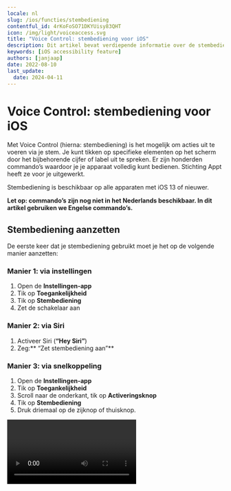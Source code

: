 ```yaml
---
locale: nl
slug: /ios/functies/stembediening
contentful_id: 4rKoFoSO71DKYUisy83QHT
icon: /img/light/voiceaccess.svg
title: "Voice Control: stembediening voor iOS"
description: Dit artikel bevat verdiepende informatie over de stembediening Voice Control voor iOS.
keywords: [iOS accessibility feature]
authors: [janjaap]
date: 2022-08-10
last_update:
  date: 2024-04-11
---
```


# Voice Control: stembediening voor iOS

Met Voice Control (hierna: stembediening) is het mogelijk om acties uit te voeren via je stem. Je kunt tikken op specifieke elementen op het scherm door het bijbehorende cijfer of label uit te spreken. Er zijn honderden commando’s waardoor je je apparaat volledig kunt bedienen. Stichting Appt heeft ze voor je uitgewerkt.

Stembediening is beschikbaar op alle apparaten met iOS 13 of nieuwer.

**Let op: commando’s zijn nog niet in het Nederlands beschikbaar. In dit artikel gebruiken we Engelse commando’s.**

## Stembediening aanzetten

De eerste keer dat je stembediening gebruikt moet je het op de volgende manier aanzetten:

### Manier 1: via instellingen

1. Open de **Instellingen-app**
2. Tik op **Toegankelijkheid**
3. Tik op **Stembediening**
4. Zet de schakelaar aan

### Manier 2: via Siri

1. Activeer Siri (**“Hey Siri”**)
2. Zeg:** “Zet stembediening aan”**

### Manier 3: via snelkoppeling

1. Open de **Instellingen-app**
2. Tik op **Toegankelijkheid**
3. Scroll naar de onderkant, tik op **Activeringsknop**
4. Tik op **Stembediening**
5. Druk driemaal op de zijknop of thuisknop.

<Video youTubeId="G7RMsPuKFTQ" title="Handleiding: Stembediening aanzetten op iOS"/>

## Stembediening uitzetten

De snelste manier om stembediening uit te zetten is via het commando: **“Turn off Voice Control”**. Daarnaast kun je stembediening ook uitzetten via Siri: **“Zet stembediening uit”**.

Terwijl stembediening geactiveerd is het nog steeds mogelijk om via touch te navigeren. Je kunt stembediening weer uitzetten via de Instellingen app. Tik op ‘Toegankelijkheid’, tik op ‘Stembediening’, zet de schakelaar uit.

Mocht je een snelkoppeling hebben ingesteld voor Voice Control, dan kan je het ook via deze manier weer uitzetten.

## Stembediening gebruiken

Op het moment van schrijven is het alleen nog mogelijk om commando’s in het **Engels** te geven.

Het handigste commando om stembediening mee te leren is: **“Show me what to say”**. Met dit commando wordt voor het huidige scherm getoond welke commando’s er beschikbaar zijn. Op deze manier leer je steeds meer commando’s om apps te bedienen.

Let op: het zal vaak voorkomen dat je apps niet volledig kunt bedienen met stembediening.

## Stembediening aanpassen

Je kunt stembediening aanpassen naar jouw eigen wensen. Je kunt specifieke commando’s in- of uitschakelen en zelfs aangepaste commando’s maken.

### Commando in- of uitschakelen

Open de Instellingen app, tik op ‘Toegankelijkheid’, tik op ‘Stembediening’, tik op ‘Pas commando’s aan’.

Selecteer vervolgens de groep waar het commando in valt, bijvoorbeeld ‘Basisnavigatie’. Selecteer vervolgens het commando, bijvoorbeeld ‘Open App Switcher’.

Nu zit je in het scherm waar je het commando via de schakelaar kan in- of uitschakelen.

### Commando maken

Open de Instellingen app, tik op ‘Toegankelijkheid’, tik op ‘Stembediening’, tik op ‘Pas commando’s aan’, tik op ‘Maak nieuw commando aan…’

Voer volgens een zin in die je wilt gebruiken om het commando te activeren. Bijvoorbeeld: ‘Voer voornaam in’.

Tik vervolgens op ‘Taak’ en selecteer ‘Voeg tekst in’. Er verschijnt een tekstveld, in dit geval vul je hier je voornaam in.

Tik hierna op ‘Vorige’ en tot slot op ‘Bewaar’ om het commando op te slaan.

Je kunt nu je voornaam laten invoeren in tekstvelden voor ‘Voer voornaam in’ te zeggen.

## Stembediening commando’s

Je kunt alle commando’s die er zijn bekijken in onderstaande tabellen.

### Basisnavigatie

| Commando | Actie |
| --- | --- |
| Open App Switcher | Schakelen tussen apps |
| Open Control Center | Opent het bedieningspaneel |
| Open Notification Center | Opent het berichtencentrum |
| Open Spotlight | Opent Spotlight |
| Open **`<app name>`** | Opent de **app** met de gegeven **naam** |
| Go home | Gaat naar het hoofdscherm |
| Go back | Gaat terug naar het vorige scherm |
| Tap **`<element>`** | Tikt op het gegeven **onderdeel** |
| **`<item>`** | Toont acties voor het gegeven **onderdeel** |
| Show me what to say | Toont welke commando’s er beschikbaar zijn |
| Show commands | Toont welke commando’s er bestaan |
| Show vocabulary | Toont woordenlijst |
| Search for **`<phrase>`** | Zoekt naar de gegeven **zin** op je toestel |
| Search Web for **`<phrase>`** | Zoekt naar de gegeven **zin** op websites |
| Go to sleep | Zet stembediening tijdelijk uit |
| Wake up | Zet stembediening weer aan |
| Repeat **`<count>`** times | Herhaalt het vorige commando het gegeven **aantal** keren |
| Make this speakable | Opent het maak nieuwe commando scherm |
| Start recording commands | Begint met het opnemen van een commando |
| Stop recording commands | Stopt met het opnemen van een commando |

*Overzicht van commando’s voor basisnavigatie via stembediening*

### Overlays

| Commando | Actie |
| --- | --- |
| Show numbers | Toont nummers bij alle actiegerichte elementen |
| Show numbers continuously | Toont nummers bij alle actiegerichte elementen tot ze verborgen zijn |
| Hide numbers | Verbergt nummers bij alle elementen |
| Show names | Toont labels bij alle actiegerichte elementen |
| Show names continuously | Toont labels bij alle actiegerichte elementen tot ze verborgen zijn |
| Hide names | Verbergt labels bij alle elementen |
| Show grid | Toont een genummerd raster op het scherm |
| Show grid with **`<count>`** columns | Toont een raster met het gewenste **aantal** kolommen |
| Show grid with **`<count>`** rows | Toont een raster met het gewenste **aantal** rijen |
| Show grid with **`<count>`** columns and **`<count>`** rows | Toont een raster met het gewenste **aantal** kolommen en **aantal** rijen |
| Show grid continuously | Toont een raster, tot elk deel verborgen is |
| Show grid continuously with **`<count>`** columns | Toont een raster met het gewenste **aantal** kolommen, tot elke kolom verborgen is |
| Show grid continuously with **`<count>`** rows | Toont een raster met het gewenste **aantal** rijen, tot elke rij verborgen is |
| Show grid continuously with **`<count>`** columns and **`<count>`** rows | Toont een raster met het gewenste **aantal** kolommen en **aantal** rijen, tot ze elk deel verborgen is |
| Hide grid | Verbergt het raster |
| Tap **`<number>`** | Tik op het onderdeel met het gegeven **nummer** |
| Choose **`<number>`** | Selecteert het onderdeel met het gegeven **nummer** |
| **`<number>`** | Tikt op het onderdeel met het gegeven **nummer** |
| Show actions for **`<item>`** | Toont de beschikbare acties voor het gegeven **onderdeel** |
| Show actions for **`<number>`** | Toont de beschikbare acties voor het gegeven **nummer** |

*Overzicht van commando’s voor overlays via stembediening*

### Basisgebaren

| Commando | Actie |
| --- | --- |
| Scroll down | Scrolt de pagina een stukje naar beneden |
| Scroll up | Scrolt de pagina een stukje omhoog |
| Scroll to bottom | Scrolt naar de onderkant van de pagina |
| Scroll to top | Scrolt naar de bovenkant van de pagina |
| Scroll left | Scrolt een stukje naar links |
| Scroll right | Scrolt een stukje naar rechts |
| Scroll to left edge | Scrolt naar de linker zijkant |
| Scroll to right edge | Scrolt naar de rechter zijkant |
| Zoom in | Zoomt in op de pagina |
| Zoom in **`<item>`** | Zoomt in richting het gegeven **onderdeel** |
| Zoom in **`<number>`** | Zoomt in richting het gegeven **nummer** |
| Zoom out | Zoomt uit op de pagina |
| Zoom out **`<item>`** | Zoomt uit richting het gegeven **onderdeel** |
| Zoom out **`<number>`** | Zoomt uit richting het gegeven **nummer** |
| Decrement **`<item>`** | Verlaagt het gewenste **onderdeel** met één |
| Decrement **`<item>`** by **`<count>`** | Verlaagt het gewenste **onderdeel** met het gegeven **aantal** |
| Decrement **`<number>`** | Verlaagt het onderdeel met het gegeven **nummer** met één |
| Decrement **`<number>`** by **`<count>`** | Verlaagt het onderdeel met het gegeven **nummer** met het gegeven **aantal** |
| Increment **`<item>`** | Verhoogt het gegeven **onderdeel** met één |
| Increment **`<item>`** by **`<count>`** | Verhoogt het gegeven **onderdeel** met het gegeven **aantal** |
| Increment **`<number>`** | Verhoogt het onderdeel met het gegeven **nummer** met één |
| Increment **`<number>`** by **`<count>`** | Verhoogt het onderdeel met het gegeven **nummer** met het gegeven **aantal** |
| Single tap | Tikt één keer op het scherm |
| Double tap | Tikt dubbel keer op het scherm |
| Double tap **`<item>`** | Tikt dubbel op het gegeven **onderdeel** |
| Double tap **`<number>`** | Tikt dubbel op het onderdeel met het gegeven **nummer** |
| Long press | Drukt lang op het scherm |
| Long press **`<item>`** | Drukt lang op het gegeven **onderdeel** |
| Long press **`<number>`** | Drukt lang op het onderdeel met het gegeven **nummer** |
| Pan down | Scrolt langzaam een stukje naar beneden |
| Pan down **`<item>`** | Scrolt langzaam naar beneden richting het gegeven **onderdeel** |
| Pan down **`<number>`** | Scrolt langzaam naar beneden richting het onderdeel met het gegeven **nummer** |
| Pan up | Scrolt langzaam een stukje omhoog |
| Pan up **`<item>`** | Scrolt langzaam omhoog richting het gegeven **onderdeel** |
| Pan up **`<number>`** | Scrolt langzaam omhoog richting het onderdeel met het gegeven **nummer** |
| Pan left | Scrolt langzaam naar links |
| Pan left **`<item>`** | Scrolt langzaam naar links richting het gegeven **onderdeel** |
| Pan left **`<number>`** | Scrolt langaam naar links richting het onderdeel met het gegeven **nummer** |
| Pan right | Scrolt langzaam naar rechts |
| Pan right **`<item>`** | Scrolt langzaam naar rechts richting het gegeven **onderdeel** |
| Pan right **`<number>`** | Scrolt langzaam naar rechts richting het onderdeel met het gegeven **nummer** |
| Rotate left | Draait naar links op het scherm |
| Rotate left **`<item>`** | Draait naar links op het gegeven **onderdeel** |
| Rotate left **`<number>`** | Draait naar links op het onderdeel met het gegeven **nummer** |
| Rotate right | Draait naar rechts op het scherm |
| Rotate right **`<item>`** | Draait naar rechts op het gegeven **onderdeel** |
| Rotate right **`<number>`** | Draait naar rechts op het onderdeel met het gegeven **nummer** |
| Swipe down | Veegt naar beneden op het scherm |
| Swipe down **`<item>`** | Veegt naar beneden op het gegeven **onderdeel** |
| Swipe down **`<number>`** | Veegt naar beneden op het onderdeel met het gegeven **nummer** |
| Swipe up | Veegt omhoog op het scherm |
| Swipe up **`<item>`** | Veegt omhoog op het gegeven **onderdeel** |
| Swipe up **`<number>`** | Veegt omhoog op het onderdeel met het gegeven **nummer** |
| Swipe left | Veegt naar links op het scherm |
| Swipe left **`<item>`** | Veegt naar links op het gegeven **onderdeel** |
| Swipe left **`<number>`** | Veegt naar links op het onderdeel met het gegeven **nummer** |
| Swipe right | Veegt naar rechts op het scherm |
| Swipe right **`<item>`** | Veegt naar rechts op het gegeven **onderdeel** |
| Swipe right **`<number>`** | Veegt naar rechts op het onderdeel met het gegeven **nummer** |
| Two finger tap | Tikt met twee vingers op het scherm |
| Two finger tap **`<item>`** | Tikt met twee vingers op het gegeven **onderdeel** |
| Two finger tap **`<number>`** | Tikt met twee vingers op het onderdeel met het gegeven **nummer** |
| Two finger double tap | Tikt met twee vingers dubbel op het scherm |
| Two finger double tap **`<item>`** | Tikt met twee vingers dubbel op het gegeven **onderdeel** |
| Two finger double tap **`<number>`** | Tikt met twee vingers dubbel op onderdeel met gegeven **nummer** |
| Two finger long press | Drukt met twee vingers lang op het scherm |
| Two finger long press **`<item>`** | Drukt met twee vingers lang op het gegeven **onderdeel** |
| Two finger long press **`<number>`** | Drukt met twee vingers lang op het onderdeel met het gegeven **nummer** |
| Two finger pan down | Scrolt langzaam met twee vingers naar beneden op het scherm |
| Two finger pan down **`<item>`** | Scrolt langzaam met twee vingers naar beneden richting het gegeven **onderdeel** |
| Two finger pan down **`<number>`** | Scrolt langzaam met twee vingers omhoog richting het onderdeel met het gegeven **nummer** |
| Two finger pan up | Scrolt langzaam met twee vingers omhoog op het scherm |
| Two finger pan up **`<item>`** | Scrolt langzaam met twee vingers omhoog richting het gegeven **onderdeel** |
| Two finger pan up **`<number>`** | Scrolt langzaam met twee vingers omhoog richting het onderdeel met het gegeven **nummer** |
| Two finger pan left | Scrolt langzaam met twee vingers naar links op het scherm |
| Two finger pan left **`<item>`** | Scrolt langzaam met twee vingers naar links richting het gegeven **onderdeel** |
| Two finger pan left **`<number>`** | Scrolt langzaam met twee vingers naar links richting het onderdeel met het gegeven **nummer** |
| Two finger pan right | Scrolt langzaam met twee vingers naar rechts op het scherm |
| Two finger pan right **`<item>`** | Scrolt langzaam met twee vingers naar rechts richting het gegeven **onderdeel** |
| Two finger pan right **`<number>`** | Scrolt langzaam met twee vingers naar rechts richting het onderdeel met het gegeven **nummer** |
| Two finger swipe down | Veegt naar beneden met twee vingers op het scherm |
| Two finger swipe down **`<item>`** | Veegt naar beneden met twee vingers richting het gegeven **onderdeel** |
| Two finger swipe down **`<number>`** | Veegt naar beneden met twee vingers richting het onderdeel met het gegeven **nummer** |
| Two finger swipe up | Veegt met twee vingers omhoog op het scherm |
| Two finger swipe up **`<item>`** | Veegt omhoog met twee vingers richting het gegeven **onderdeel** |
| Two finger swipe up **`<number>`** | Veegt omhoog met twee vingers richting het onderdeel met het gegeven **nummer** |
| Two finger swipe left | Veegt met twee vingers naar links op het scherm |
| Two finger swipe left **`<item>`** | Veegt naar links met twee vingers richting het gegeven **onderdeel** |
| Two finger swipe left **`<number>`** | Veegt naar links met twee vingers richting het onderdeel met het gegeven **nummer** |
| Two finger swipe right | Veegt met twee vingers naar rechts op het scherm |
| Two finger swipe right **`<item>`** | Veegt naar rechts met twee vingers richting het gegeven **onderdeel** |
| Two finger swipe right **`<number>`** | Veegt naar rechts met twee vingers richting het onderdeel met het gegeven **nummer** |

*Overzicht van commando’s voor basisgebaren via stembediening*

### Geavanceerde gebaren

| Commando | Actie |
| --- | --- |
| Drag from **`<number>`** to **`<number>`** | Sleept het onderdeel met het gegeve**n nummer** naar het onderdeel met het gegeven **nummer** |
| Start drag **`<item>`** | Begint te slepen met het gegeven **onderdeel** |
| Start drag **`<number>`** | Begint te slepen met het onderdeel met het gegeven **nummer** |
| Drop **`<item>`** | Laat het gegeven **onderdeel** vallen |
| Drop **`<number>`** | Laat het onderdeel met het gegeven **nummer** vallen |
| Tap and hold **`<item>`** | Tikt op het gewenste **onderdeel** en houdt vast |
| Tap and hold **`<number>`** | Tikt op het onderdeel met het gegeven **nummer** en houdt vast |
| 3D Touch **`<item>`** | Activeert 3D touch op het gegeven **onderdeel** |
| 3D Touch **`<number>`** | Activeert 3D-touch op het onderdeel met het gegeven **nummer** |
| Cancel gesture | Annuleert het huidige gebaar |

*Overzicht van commando’s voor geavanceerde gebaren via stembediening*

### Dicteren

| Commando | Actie |
| --- | --- |
| **`<phrase>`** | Typt de gewenste **zin** in |
| **`<phrase>`** emoji | Voegt de gewenste **emoji** in |
| Type **`<phrase>`** | Typt de gewenste **zin** in |
| Insert date | Voegt de huidige datum in |
| Enter that | Voegt een enter in |

*Overzicht van commando’s voor dicteren via stembediening*

### Tekstnavigatie

| Commando | Actie |
| --- | --- |
| Move down | Verplaatst de cursor een regel omlaag |
| Move up | Verplaatst de cursor een regel omhoog |
| Move left | Verplaatst de cursor een regel naar links |
| Move right | Verplaatst de cursor een regel naar rechts |
| Move to beginning | Verplaatst de cursor naar het begin van de tekst |
| Move to end | Verplaatst de cursor naar het eind van de tekst |
| Move to beginning of word | Verplaatst de cursor naar het begin van het huidige woord |
| Move to end of word | Verplaatst de cursor naar het eind van het huidige woord |
| Move to beginning of sentence | Verplaatst de cursor naar het begin van de huidige zin |
| Move to end of sentence | Verplaatst de cursor naar het eind van de huidige zin |
| Move to beginning of paragraph | Verplaatst de cursor naar het begin van de huidige alinea |
| Move to end of paragraph | Verplaatst de cursor naar het eind van de huidige alinea |
| Move to beginning of line | Verplaatst de cursor naar het begin van de huidige regel |
| Move to end of line | Verplaatst de cursor naar het eind van de huidige regel |
| Move to beginning of selection | Verplaatst de cursor naar het begin van de huidige selectie |
| Move to end of selection | Verplaatst de cursor naar het eind van de huidige selectie |
| Move forward **`<count>`** characters | Verplaatst de cursor het gegeven **aantal** tekens vooruit |
| Move back **`<count>`** characters | Verplaatst de cursor het gegeven **aantal** tekens achteruit |
| Move forward **`<count>`** words | Verplaatst de cursor het gegeven **aantal** woorden vooruit |
| Move back **`<count>`** words | Verplaatst de cursor het gegeven **aantal** woorden achteruit |
| Move forward **`<count>`** sentences | Verplaatst de cursor het gegeven **aantal** zinnen vooruit |
| Move back **`<count>`** sentences | Verplaatst de cursor het gegeven **aantal** zinnen achteruit |
| Move forward **`<count>`** paragraphs | Verplaatst de cursor het gegeven **aantal** alinea’s vooruit |
| Move back **`<count>`** paragraphs | Verplaatst de cursor het gegeven **aantal** alinea’s achteruit |
| Move forward **`<count>`** lines | Verplaatst de cursor het gegeven **aantal** regels vooruit |
| Move back **`<count>`** lines | Verplaatst de cursor het gegeven **aantal** regels achteruit |
| Move before **`<phrase>`** | Verplaatst de cursor vóór de gekozen **zin** |
| Move after **`<phrase>`** | Verplaatst de cursor achter de gekozen **zin** |

*Overzicht van commando’s voor tekstnavigatie via stembediening*

### Tekstselectie

| Commando | Actie |
| --- | --- |
| Select all | Selecteert alle tekst |
| Select **`<phrase>`** | Selecteert de gewenste zin |
| Select **`<phrase>`** through **`<phrase>`** | Selecteert alle **tekst** tussen de gegeven **zin** |
| Select **`<phrase>`** emoji | Selecteert de gewenste **emoji** |
| Select previous | Selecteert de vorige zin |
| Select next | Selecteert de volgende zin |
| Select character | Selecteert huidig karakter |
| Select previous character | Selecteert vorige karakter |
| Select next character | Selecteert volgend teken |
| Select word | Selecteert huidig woord |
| Select previous word | Selecteert vorig woord |
| Select next word | Selecteert volgend woord |
| Select sentence | Selecteert huidige zin |
| Select previous sentence | Selecteert vorige zin |
| Select next sentence | Selecteert volgende zin |
| Select paragraph | Selecteert huidige alinea |
| Select previous paragraph | Selecteert vorige alinea |
| Select next sentence | Selecteert volgende alinea |
| Select line | Selecteert huidige regel |
| Select previous line | Selecteert vorige regel |
| Select next line | Selecteert volgende regel |
| Select previous **`<count>`** characters | Selecteert het gekozen **aantal** vorige tekens |
| Select next **`<count>`** characters | Selecteert het gekozen **aantal** volgende tekens |
| Select previous **`<count>`** words | Selecteert het gekozen **aantal** vorige woorden |
| Select next **`<count>`** words | Selecteert het gekozen **aantal** volgende woorden |
| Select previous **`<count>`** sentences | Selecteert het gekozen **aantal** vorige zinnen |
| Select next **`<count>`** sentences | Selecteert het gekozen **aantal** volgende zinnen |
| Select previous **`<count>`** paragraphs | Selecteert het gekozen **aantal** vorige alinea’s |
| Select next **`<count>`** paragraphs | Selecteert het gekozen **aantal** volgende alinea’s |
| Select previous **`<count>`** lines | Selecteert het gekozen **aantal** vorige regels |
| Select next **`<count>`** lines | Selecteert het gekozen **aantal** volgende regels |
| Extend selection **`<count>`** characters | Breidt de selectie uit met het gekozen **aantal** tekens |
| Extend selection back **`<count>`** characters | Vermindert de selectie met het gekozen **aantal** tekens |
| Extend selection **`<count>`** words | Breidt de selectie uit met het gekozen **aantal** woorden |
| Extend selection back **`<count>`** words | Vermindert de selectie met het gekozen **aantal** woorden |
| Extend selection **`<count>`** sentences | Breidt de selectie uit met het gekozen **aantal** zinnen |
| Extend selection back **`<count>`** sentences | Vermindert de selectie met het gekozen **aantal** zinnen |
| Extend selection **`<count>`** paragraphs | Breidt de selectie uit met het gekozen **aantal** alinea’s |
| Extend selection back **`<count>`** paragraphs | Vermindert de selectie met het gekozen **aantal** alinea’s |
| Extend selection **`<count>`** lines | Breidt de selectie uit met het gekozen **aantal** regels |
| Extend selection back **`<count>`** lines | Vermindert de selectie met het gekozen **aantal** regels |
| Deselect that | Heft de huidige selectie op |

*Overzicht van commando’s voor tekstselectie via stembediening*

### Tekstbewerking

| Commando | Actie |
| --- | --- |
| Replace **`<phrase>`** with **`<phrase>`** | Vervangt de gegeven **zin** door de gegeven **zin** |
| Insert **`<phrase>`** before **`<phrase>`** | Voegt de gegeven **zin** in vóór de gegeven **zin** |
| Insert **`<phrase>`** after **`<phrase>`** | Voegt de gegeven **zin** in na de gegeven **zin** |
| Correct that | Corrigeert de huidige selectie |
| Correct **`<phrase>`** | Corrigeert de geselecteerde **zin** |
| Undo that | Maakt de laatste actie ongedaan |
| Redo that | Herhaalt de laatste actie ongedaan maken |
| Cut that | Knipt de huidige selectie |
| Copy that | Kopieert de huidige selectie |
| Paste that | Plakt de inhoud van het klembord |
| Capitalize that | Laat de huidige selectie met een hoofdletter beginnen |
| Capitalize **`<phrase>`** | Laat de gegeven **zin** met een hoofdletter beginnen |
| Lowercase that | Maakt kleine letters van de huidige selectie |
| Lowercase **`<phrase>`** | Maakt kleine letters van de gegeven **zin** |
| Uppercase that | Maakt hoofdletters van de huidige selectie |
| Uppercase **`<phrase>`** | Maakt hoofdletters van de gegeven **zin** |
| Bold that | Maakt de huidige selcetie dikgedrukt |
| Bold **`<phrase>`** | Maakt de gegeven **zin** dik gedrukt |
| Italicize that | Maakt de huidige selectie cursief |
| Italicize **`<phrase>`** | Maakt de gegeven **zin** cursief |
| Underline that | Onderstreept de huidige selectie |
| Underline **`<phrase>`** | Onderstreept de gegeven **zin** |

*Overzicht van commando’s voor tekstbewerking via stembediening*

### Tekstverwijdering

| Commando | Actie |
| --- | --- |
| Delete that | Verwijdert de huidige selectie |
| Delete all | Verwijdert alle tekst |
| Delete **`<phrase>`** | Verwijdert de gegeven **zin** |
| Delete character | Verwijdert het huidige teken |
| Delete previous character | Verwijdert het vorige teken |
| Delete next character | Verwijdert het volgende teken |
| Delete word | Verwijdert het huidige woord |
| Delete previous word | Verwijdert het vorige woord |
| Delete next word | Verwijdert het volgende woord |
| Delete sentence | Verwijdert de huidige zin |
| Delete previous sentence | Verwijdert de vorige zin |
| Delete next sentence | Verwijdert de volgende zin |
| Delete paragraph | Verwijdert de huidige alinea |
| Delete previous paragraph | Verwijdert de vorige alinea |
| Delete next sentence | Verwijdert de volgende alinea |
| Delete line | Verwijdert de huidige regel |
| Delete previous line | Verwijdert de vorige regel |
| Delete next line | Verwijdert de volgende regel |
| Delete previous **`<count>`** characters | Verwijdert het eerdere **aantal** tekens |
| Delete next **`<count>`** characters | Verwijdert het volgende **aantal** tekens |
| Delete previous **`<count>`** words | Verwijdert het eerdere **aantal** woorden |
| Delete next **`<count>`** words | Verwijdert het volgende **aantal** woorden |
| Delete previous **`<count>`** sentences | Verwijdert het eerdere **aantal** zinnen |
| Delete next **`<count>`** sentences | Verwijdert het volgende **aantal** zinnen |
| Delete previous **`<count>`** paragraphs | Verwijdert het eerdere **aantal** alinea’s |
| Delete next **`<count>`** paragraphs | Verwijdert het volgende **aantal** alinea’s |
| Delete previous **`<count>`** lines | Verwijdert het eerdere **aantal** regels |
| Delete next **`<count>`** lines | Verwijdert het volgende **aantal** tekens |

*Overzicht van commando’s voor tekstverwijdering via stembediening*

### Apparaat

| Commando | Actie |
| --- | --- |
| Turn down volume | Zet het volume een tandje lager |
| Turn up volume | Zet het volume een tandje hoger |
| Mute sound | Dempt het geluid |
| Unmute sound | Heft het dempen van geluid op |
| Rotate to landscape | Draait naar de liggende stand, indien mogelijk |
| Rotate to portrait | Draait naar de staande stand, indien mogelijk |
| Lock screen | Vergrendelt het toestel |
| Make emergency call | Maakt een noodoproep |
| Shake device | Schudt het apparaat |
| Triple press home button | Drukt driemaal op de startknop, indien beschikbaar |
| Triple press side button | Drukt driemaal op de zijknop, indien beschikbaar |
| Take screenshot | Maakt een screenshot van het huidige scherm |
| Reboot device | Start het toestel opnieuw op |

*Overzicht van commando’s voor je apparaat via stembediening*

### Toegankelijkheid

| Commando | Actie |
| --- | --- |
| Turn off Voice Control | Schakelt ‘Voice Control’ uit |
| Turn on AssistiveTouch | Schakelt ‘AssistiveTouch’ in |
| Turn off AssistiveTouch | Schakelt ‘AssistiveTouch’ it |
| Turn on Classic Invert Colors | Schakelt ‘Klassiek omgekeerde kleuren’ in |
| Turn off Classic Invert Colors | Schakelt ‘Klassiek omgekeerde kleuren’ uit |
| Turn on Smart Invert Colors | Schakelt ‘Slim omgekeerde kleuren’ in |
| Turn off Smart Invert Colors | Schakelt ‘Slim omgekeerde kleuren’ uit |
| Turn on Color Filters | Schakelt ‘Kleurfilters’ in |
| Turn off Color Filters | Schakelt ‘Kleurfilters’ in |
| Turn on Reduce White Point | Schakelt ‘Verminder witpunt’ in |
| Turn off Reduce White Point | Schakelt ‘Verminder witpunt’ in |
| Turn on Switch Control | Schakelt ‘Schakelbediening’ in |
| Turn off Switch Control | Schakelt ‘Schakelbediening’ uit |
| Turn on VoiceOver | Schakelt VoiceOver in |
| Turn off VoiceOver | Schakelt VoiceOver uit |
| Turn on Zoom | Schakelt ‘Zoomen’ in |
| Turn off Zoom | Schakelt ‘Zoomen’ uit |
| Turn on VoiceOver | Schakelt ‘VoiceOver’ in |
| Turn off VoiceOver | Schakelt ‘VoiceOver’ uit |
| Turn on Full Keyboard Access | Schakelt ‘Volledige toetsenbordtoegang’ in |
| Turn off Full Keyboard Access | Schakelt ‘Volledige toetsenbordtoegang’ uit |

*Overzicht van commando’s voor toegankelijkheid via stembediening*

## Stembediening handleidingen

Wil je nog meer leren over stembediening? Apple heeft diverse handleidingen geschreven:

- [Handleiding stembediening gebruiken](https://support.apple.com/nl-nl/HT210417)
- [Handleiding stembediening commando’s](https://support.apple.com/nl-nl/HT210418)
